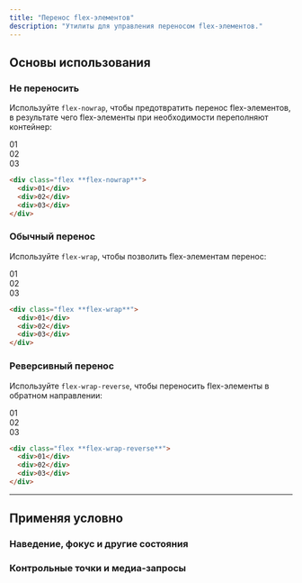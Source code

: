 ```yaml
---
title: "Перенос flex-элементов"
description: "Утилиты для управления переносом flex-элементов."
---
```




## Основы использования

### Не переносить

Используйте `flex-nowrap`, чтобы предотвратить перенос flex-элементов, в результате чего flex-элементы при необходимости переполняют контейнер:

<Example>
  <div class="flex flex-nowrap gap-4 font-mono text-white text-sm font-bold leading-6 bg-stripes-sky rounded-lg">
    <div class="w-2/5 flex-none last:pr-8">
      <div class="p-4 w-full rounded-lg flex items-center justify-center bg-sky-500 shadow-lg">01</div>
    </div>
    <div class="w-2/5 flex-none last:pr-8">
      <div class="p-4 w-full rounded-lg flex items-center justify-center bg-sky-500 shadow-lg">02</div>
    </div>
    <div class="w-2/5 flex-none last:pr-8">
      <div class="p-4 w-full rounded-lg flex items-center justify-center bg-sky-500 shadow-lg">03</div>
    </div>
  </div>
</Example>

```html
<div class="flex **flex-nowrap**">
  <div>01</div>
  <div>02</div>
  <div>03</div>
</div>
```

### Обычный перенос

Используйте `flex-wrap`, чтобы позволить flex-элементам перенос:

<Example>
  <div class="flex flex-wrap gap-4 font-mono text-white text-sm font-bold leading-6 bg-stripes-indigo rounded-lg">
    <div class="p-4 w-2/5 rounded-lg flex items-center justify-center bg-indigo-500 shadow-lg">01</div>
    <div class="p-4 w-2/5 rounded-lg flex items-center justify-center bg-indigo-500 shadow-lg">02</div>
    <div class="p-4 w-2/5 rounded-lg flex items-center justify-center bg-indigo-500 shadow-lg">03</div>
  </div>
</Example>

```html
<div class="flex **flex-wrap**">
  <div>01</div>
  <div>02</div>
  <div>03</div>
</div>
```

### Реверсивный перенос

Используйте `flex-wrap-reverse`, чтобы переносить flex-элементы в обратном направлении:

<Example>
  <div class="flex flex-wrap-reverse gap-4 font-mono text-white text-sm font-bold leading-6 bg-stripes-fuchsia rounded-lg">
    <div class="p-4 w-2/5 rounded-lg flex items-center justify-center bg-fuchsia-500 shadow-lg">01</div>
    <div class="p-4 w-2/5 rounded-lg flex items-center justify-center bg-fuchsia-500 shadow-lg">02</div>
    <div class="p-4 w-2/5 rounded-lg flex items-center justify-center bg-fuchsia-500 shadow-lg">03</div>
  </div>
</Example>

```html
<div class="flex **flex-wrap-reverse**">
  <div>01</div>
  <div>02</div>
  <div>03</div>
</div>
```

---

## <Heading ignore>Применяя условно</Heading>

### <Heading ignore>Наведение, фокус и другие состояния</Heading>

<HoverFocusAndOtherStates defaultClass="flex flex-wrap" featuredClass="flex-wrap-reverse" />

### <Heading ignore>Контрольные точки и медиа-запросы</Heading>

<BreakpointsAndMediaQueries defaultClass="flex flex-wrap" featuredClass="flex-wrap-reverse" />
